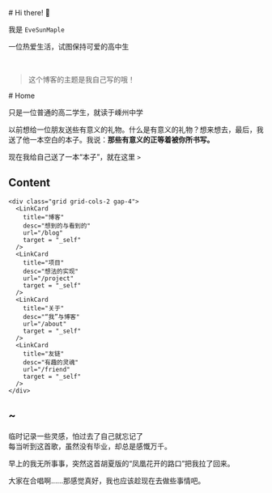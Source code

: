 
<BaseLayout title="Home">
  <BaseCard title="Home">
# Hi there! 👋

我是 `EveSunMaple`

一位热爱生活，试图保持可爱的高中生

<br />

> 这个博客的主题是我自己写的哦！

  </BaseCard>
  <BaseCard title="home">
# Home

只是一位普通的高二学生，就读于嵊州中学

以前想给一位朋友送些有意义的礼物。什么是有意义的礼物？想来想去，最后，我送了他一本空白的本子。我说：**那些有意义的正等着被你所书写。**

现在我给自己送了一本“本子”，就在这里 `>`

## Content

    <div class="grid grid-cols-2 gap-4">
      <LinkCard
        title="博客"
        desc="想到的与看到的"
        url="/blog"
        target = "_self"
      />
      <LinkCard
        title="项目"
        desc="想法的实现"
        url="/project"
        target = "_self"
      />
      <LinkCard
        title="关于"
        desc="“我”与博客"
        url="/about"
        target = "_self"
      />
      <LinkCard
        title="友链"
        desc="有趣的灵魂"
        url="/friend"
        target = "_self"
      />
    </div>

## ~

<div class="alert"> 临时记录一些灵感，怕过去了自己就忘记了 </div>

<Collapse title="[2024/7/16] - 凤凰花开的路口（胡夏）">
每当听到这首歌，虽然没有毕业，却总是感慨万千。

早上的我无所事事，突然这首胡夏版的“凤凰花开的路口”把我拉了回来。

大家在合唱啊……那感觉真好，我也应该趁现在去做些事情吧。

</Collapse>
  </BaseCard>
</BaseLayout>
